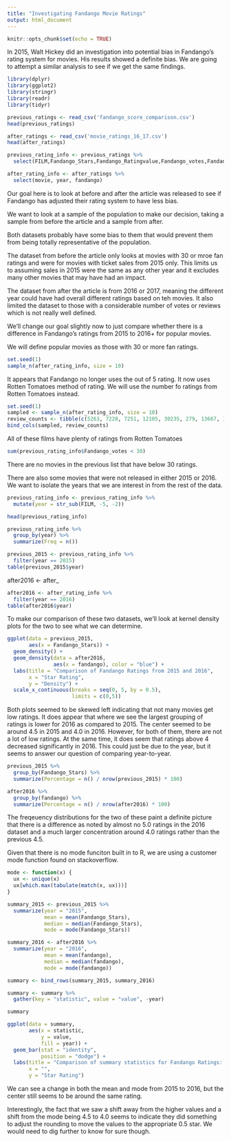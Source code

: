 ```yaml
---
title: "Investigating Fandango Movie Ratings"
output: html_document
---
```


```r
knitr::opts_chunk$set(echo = TRUE)
```

In 2015, Walt Hickey did an investigation into potential bias in Fandango's rating system for movies. His results showed a definite bias. We are going to attempt a similar analysis to see if we get the same findings.

```r
library(dplyr)
library(ggplot2)
library(stringr)
library(readr)
library(tidyr)
```

```r
previous_ratings <- read_csv('fandango_score_comparison.csv')
head(previous_ratings)
```

```r
after_ratings <- read_csv('movie_ratings_16_17.csv')
head(after_ratings)
```

```r
previous_rating_info <- previous_ratings %>% 
  select(FILM,Fandango_Stars,Fandango_Ratingvalue,Fandango_votes,Fandango_Difference)

after_rating_info <- after_ratings %>%
  select(movie, year, fandango)
```

Our goal here is to look at before and after the article was released to see if Fandango has adjusted their rating system to have less bias.

We want to look at a sample of the population to make our decision, taking a sample from before the article and a sample from after.

Both datasets probably have some bias to them that would prevent them from being totally representative of the population.

The dataset from before the article only looks at movies with 30 or mroe fan ratings and were for movies with ticket sales from 2015 only. This limits us to assuming sales in 2015 were the same as any other year and it excludes many other movies that may have had an impact.

The dataset from after the article is from 2016 or 2017, meaning the different year could have had overall different ratings based on teh movies. It also limited the dataset to those with a considerable number of votes or reviews which is not really well defined.

We'll change our goal slightly now to just compare whether there is a difference in Fandango's ratings from 2015 to 2016+ for popular movies.

We will define popular movies as those with 30 or more fan ratings.

```r
set.seed(1)
sample_n(after_rating_info, size = 10)
```

It appears that Fandango no longer uses the out of 5 rating. It now uses Rotten Tomatoes method of rating. We will use the number fo ratings from Rotten Tomatoes instead.

```r
set.seed(1)
sampled <- sample_n(after_rating_info, size = 10)
review_counts <- tibble(c(5263, 7228, 7251, 12105, 30235, 279, 13667, 1207, 56792, 9178))
bind_cols(sampled, review_counts)
```

All of these films have plenty of ratings from Rotten Tomatoes

```r
sum(previous_rating_info$Fandango_votes < 30)
```

There are no movies in the previous list that have below 30 ratings.

There are also some movies that were not released in either 2015 or 2016. We want to isolate the years that we are interest in from the rest of the data.

```r
previous_rating_info <- previous_rating_info %>%
  mutate(year = str_sub(FILM, -5, -2))

head(previous_rating_info)
```

```r
previous_rating_info %>%
  group_by(year) %>%
  summarize(Freq = n())
```

```r
previous_2015 <- previous_rating_info %>%
  filter(year == 2015)
table(previous_2015$year)
```

after2016 <- after_
```r
after2016 <- after_rating_info %>%
  filter(year == 2016)
table(after2016$year)
```

To make our comparison of these two datasets, we'll look at kernel density plots for the two to see what we can determine.

```r
ggplot(data = previous_2015,
       aes(x = Fandango_Stars)) +
  geom_density() +
  geom_density(data = after2016,
               aes(x = fandango), color = "blue") +
  labs(title = "Comparison of Fandango Ratings from 2015 and 2016",
       x = "Star Rating",
       y = "Density") +
  scale_x_continuous(breaks = seq(0, 5, by = 0.5),
                     limits = c(0,5))
```

Both plots seemed to be skewed left indicating that not many movies get low ratings. It does appear that where we see the largest grouping of ratings is lower for 2016 as compared to 2015. The center seemed to be around 4.5 in 2015 and 4.0 in 2016. However, for both of them, there are not a lot of low ratings. At the same time, it does seem that ratings above 4 decreased significantly in 2016. This could just be due to the year, but it seems to answer our question of comparing year-to-year.

```r
previous_2015 %>%
  group_by(Fandango_Stars) %>%
  summarize(Percentage = n() / nrow(previous_2015) * 100)
```

```r
after2016 %>%
  group_by(fandango) %>%
  summarize(Percentage = n() / nrow(after2016) * 100)
```

The freqeuency distributions for the two of these paint a definite picture that there is a difference as noted by almost no 5.0 ratings in the 2016 dataset and a much larger concentration around 4.0 ratings rather than the previous 4.5.

Given that there is no mode funciton built in to R, we are using a customer mode function found on stackoverflow.

```r
mode <- function(x) {
  ux <- unique(x)
  ux[which.max(tabulate(match(x, ux)))]
}
```

```r
summary_2015 <- previous_2015 %>%
  summarize(year = "2015",
            mean = mean(Fandango_Stars),
            median = median(Fandango_Stars),
            mode = mode(Fandango_Stars))

summary_2016 <- after2016 %>%
  summarize(year = "2016",
            mean = mean(fandango),
            median = median(fandango),
            mode = mode(fandango))

summary <- bind_rows(summary_2015, summary_2016)

summary <- summary %>%
  gather(key = "statistic", value = "value", -year)

summary
```

```r
ggplot(data = summary,
       aes(x = statistic,
           y = value,
           fill = year)) +
  geom_bar(stat = "identity",
           position = "dodge") +
  labs(title = "Comparison of summary statistics for Fandango Ratings: 2015 vs 2016",
       x = "",
       y = "Star Rating")
```

We can see a change in both the mean and mode from 2015 to 2016, but the center still seems to be around the same rating.

Interestingly, the fact that we saw a shift away from the higher values and a shift from the mode being 4.5 to 4.0 seems to indicate they did something to adjust the rounding to move the values to the appropriate 0.5 star. We would need to dig further to know for sure though.